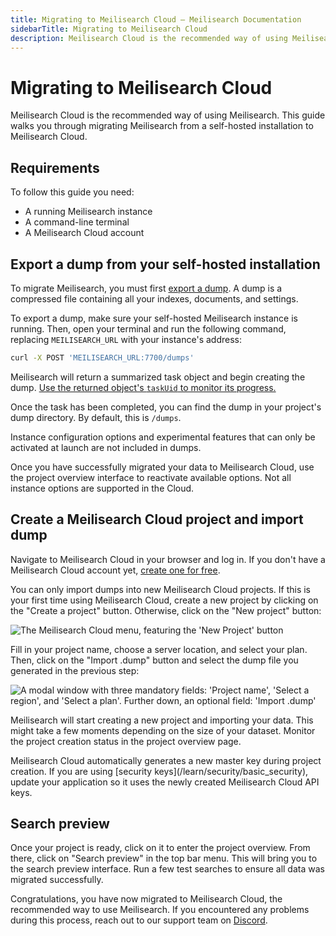 ```yaml
---
title: Migrating to Meilisearch Cloud — Meilisearch Documentation
sidebarTitle: Migrating to Meilisearch Cloud
description: Meilisearch Cloud is the recommended way of using Meilisearch. This guide walks you through migrating Meilisearch from a self-hosted installation to Meilisearch Cloud.
---
```


# Migrating to Meilisearch Cloud

Meilisearch Cloud is the recommended way of using Meilisearch. This guide walks you through migrating Meilisearch from a self-hosted installation to Meilisearch Cloud.

## Requirements

To follow this guide you need:

- A running Meilisearch instance
- A command-line terminal
- A Meilisearch Cloud account

## Export a dump from your self-hosted installation

To migrate Meilisearch, you must first [export a dump](/learn/advanced/dumps). A dump is a compressed file containing all your indexes, documents, and settings.

To export a dump, make sure your self-hosted Meilisearch instance is running. Then, open your terminal and run the following command, replacing `MEILISEARCH_URL` with your instance's address:

```sh
curl -X POST 'MEILISEARCH_URL:7700/dumps'
```

Meilisearch will return a summarized task object and begin creating the dump. [Use the returned object's `taskUid` to monitor its progress.](/learn/async/asynchronous_operations)

Once the task has been completed, you can find the dump in your project's dump directory. By default, this is `/dumps`.

<Capsule intent="note" title="Command-line options and environment variables">
Instance configuration options and experimental features that can only be activated at launch are not included in dumps.

Once you have successfully migrated your data to Meilisearch Cloud, use the project overview interface to reactivate available options. Not all instance options are supported in the Cloud.
</Capsule>

## Create a Meilisearch Cloud project and import dump

Navigate to Meilisearch Cloud in your browser and log in. If you don't have a Meilisearch Cloud account yet, [create one for free](https://cloud.meilisearch.com/register?utm_campaign=oss&utm_source=docs&utm_medium=migration-guide).

You can only import dumps into new Meilisearch Cloud projects. If this is your first time using Meilisearch Cloud, create a new project by clicking on the "Create a project" button. Otherwise, click on the "New project" button:

<Frame>
  <img src="/assets/images/cloud-migration/1-new-project.png" alt="The Meilisearch Cloud menu, featuring the 'New Project' button" />
</Frame>

Fill in your project name, choose a server location, and select your plan. Then, click on the "Import .dump" button and select the dump file you generated in the previous step:

<Frame>
  <img src="/assets/images/cloud-migration/2-import-dump.png" alt="A modal window with three mandatory fields: 'Project name', 'Select a region', and 'Select a plan'. Further down, an optional field: 'Import .dump'" />
</Frame>

Meilisearch will start creating a new project and importing your data. This might take a few moments depending on the size of your dataset. Monitor the project creation status in the project overview page.

<Capsule intent="danger" title="Master key and API keys">
Meilisearch Cloud automatically generates a new master key during project creation. If you are using [security keys](/learn/security/basic_security), update your application so it uses the newly created Meilisearch Cloud API keys.
</Capsule>

## Search preview

Once your project is ready, click on it to enter the project overview. From there, click on "Search preview" in the top bar menu. This will bring you to the search preview interface. Run a few test searches to ensure all data was migrated successfully.

Congratulations, you have now migrated to Meilisearch Cloud, the recommended way to use Meilisearch. If you encountered any problems during this process, reach out to our support team on [Discord](https://discord.meilisearch.com).

